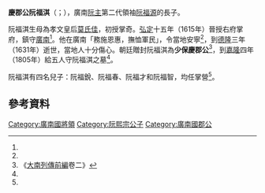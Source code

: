 '''慶郡公阮福淇'''（{{vie|v='''Khánh Quận Công Nguyễn Phúc Kỳ'''|hn=慶郡公阮福淇}}；{{bd|？||1631年||catIdx=R阮}}），廣南[[阮主|阮主]]第二代領袖[[阮福源|阮福源]]的長子。

阮福淇生母為孝文皇后[[莫氏佳|莫氏佳]]，初授掌奇。[[弘定|弘定]]十五年（1615年）晉授右府掌府，鎮守[[廣南|廣南]]<ref name=sat/>。他在廣南「務施恩惠，撫恤軍民」，令當地安寧<ref name=sat/>，到[[德隆|德隆]]三年（1631年）逝世，當地人十分傷心。朝廷贈封阮福淇為'''少保慶郡公'''<ref name=sat>《[[大南實錄|大南列傳前編]]卷二》</ref>，到[[嘉隆|嘉隆]]四年（1805年）給五人守阮福淇之墓<ref name=sat/>。

阮福淇有四名兒子：阮福銳、阮福春、阮福才和阮福智，均任掌營<ref name=sat/>。

==參考資料==
{{reflist}}

[[Category:廣南國將領|Category:廣南國將領]]
[[Category:阮熙宗公子|Category:阮熙宗公子]]
[[Category:廣南國郡公|Category:廣南國郡公]]